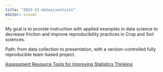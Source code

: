 ```yaml
---
title: "2022-11-datascientists"
editor: visual
---
```


My goal is to provide instruction with applied examples in data science to decrease friction and improve reproducibility practices in Crop and Soil sciences.

Path: from data collection to presentation, with a version-controlled fully reproducible team-based project.

[Assessment Resource Tools for Improving Statistics Thinking](https://apps3.cehd.umn.edu/artist/tests/index.html)
